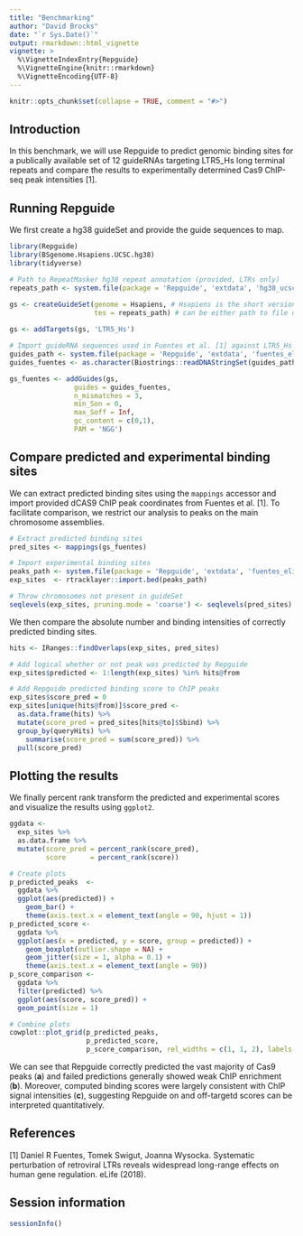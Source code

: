 ```yaml
---
title: "Benchmarking"
author: "David Brocks"
date: "`r Sys.Date()`"
output: rmarkdown::html_vignette
vignette: >
  %\VignetteIndexEntry{Repguide}
  %\VignetteEngine{knitr::rmarkdown}
  %\VignetteEncoding{UTF-8}
---
```


```r
knitr::opts_chunk$set(collapse = TRUE, comment = "#>")
```

## Introduction
In this benchmark, we will use Repguide to predict genomic binding sites for a publically available set of 12 guideRNAs targeting LTR5_Hs long terminal repeats and compare the results to experimentally determined Cas9 ChIP-seq peak intensities [1].

## Running Repguide

We first create a hg38 guideSet and provide the guide sequences to map.
```r
library(Repguide)
library(BSgenome.Hsapiens.UCSC.hg38)
library(tidyverse)

# Path to RepeatMasker hg38 repeat annotation (provided, LTRs only)
repeats_path <- system.file(package = 'Repguide', 'extdata', 'hg38_ucsc_rmsk_ltr.txt.gz')

gs <- createGuideSet(genome = Hsapiens, # Hsapiens is the short version of BSgenome.Hsapiens.UCSC.hg38
                     tes = repeats_path) # can be either path to file or GRanges object)
                     
gs <- addTargets(gs, 'LTR5_Hs')

# Import guideRNA sequences used in Fuentes et al. [1] against LTR5_Hs
guides_path <- system.file(package = 'Repguide', 'extdata', 'fuentes_elife_2018_guides.fasta')
guides_fuentes <- as.character(Biostrings::readDNAStringSet(guides_path))

gs_fuentes <- addGuides(gs, 
                guides = guides_fuentes, 
                n_mismatches = 3, 
                min_Son = 0, 
                max_Soff = Inf, 
                gc_content = c(0,1),
                PAM = 'NGG')                     
```

## Compare predicted and experimental binding sites

We can extract predicted binding sites using the `mappings` accessor and import provided dCAS9 ChIP peak coordinates from Fuentes et al. [1]. To facilitate comparison, we restrict our analysis to peaks on the main chromosome assemblies.
```r
# Extract predicted binding sites
pred_sites <- mappings(gs_fuentes)     

# Import experimental binding sites            
peaks_path <- system.file(package = 'Repguide', 'extdata', 'fuentes_elife_2018_dCas9_peaks.bed')
exp_sites  <- rtracklayer::import.bed(peaks_path)

# Throw chromosomes not present in guideSet
seqlevels(exp_sites, pruning.mode = 'coarse') <- seqlevels(pred_sites) 
```

We then compare the absolute number and binding intensities of correctly predicted binding sites.
```r
hits <- IRanges::findOverlaps(exp_sites, pred_sites)

# Add logical whether or not peak was predicted by Repguide
exp_sites$predicted <- 1:length(exp_sites) %in% hits@from

# Add Repguide predicted binding score to ChIP peaks
exp_sites$score_pred = 0
exp_sites[unique(hits@from)]$score_pred <- 
  as.data.frame(hits) %>% 
  mutate(score_pred = pred_sites[hits@to]$Sbind) %>% 
  group_by(queryHits) %>% 
    summarise(score_pred = sum(score_pred)) %>% 
  pull(score_pred)
```

## Plotting the results 

We finally percent rank transform the predicted and experimental scores and visualize the results using `ggplot2`.
```r
ggdata <- 
  exp_sites %>% 
  as.data.frame %>% 
  mutate(score_pred = percent_rank(score_pred), 
         score      = percent_rank(score)) 

# Create plots         
p_predicted_peaks  <- 
  ggdata %>% 
  ggplot(aes(predicted)) + 
    geom_bar() + 
    theme(axis.text.x = element_text(angle = 90, hjust = 1))
p_predicted_score <-              
  ggdata %>% 
  ggplot(aes(x = predicted, y = score, group = predicted)) + 
    geom_boxplot(outlier.shape = NA) + 
    geom_jitter(size = 1, alpha = 0.1) + 
    theme(axis.text.x = element_text(angle = 90))
p_score_comparison <- 
  ggdata %>% 
  filter(predicted) %>% 
  ggplot(aes(score, score_pred)) + 
  geom_point(size = 1)

# Combine plots 
cowplot::plot_grid(p_predicted_peaks, 
                   p_predicted_score,
                   p_score_comparison, rel_widths = c(1, 1, 2), labels = 'auto', nrow = 1)
```

We can see that Repguide correctly predicted the vast majority of Cas9 peaks (__a__) and failed predictions generally showed weak ChIP enrichment (__b__). Moreover, computed binding scores were largely consistent with ChIP signal intensities (__c__), suggesting Repguide on and off-targetd scores can be interpreted quantitatively.


## References
[1] Daniel R Fuentes, Tomek Swigut, Joanna Wysocka. Systematic perturbation of retroviral LTRs reveals widespread long-range effects on human gene regulation. eLife (2018).

## Session information
```r
sessionInfo()
```          